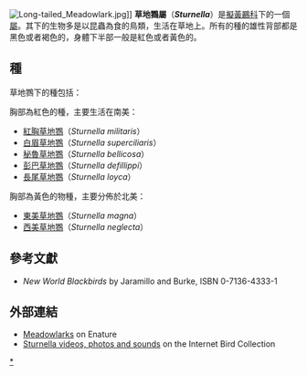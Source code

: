 {{Automatic taxobox
| name = 草地鷚屬
| image = Meadowlark - natures pics.jpg
| image_width = 250px
| image_caption = 西美草地鷚
| taxon = Sturnella
| authority = [[Louis_Jean_Pierre_Vieillot|Vieillot]], 1816
| subdivision_ranks = [[種|種]]
| subdivision =見內文
}}

[[File:Long-tailed_Meadowlark.jpg|thumb]]]]
'''草地鷚屬'''（'''''Sturnella'''''）是[[擬黃鸝科|擬黃鸝科]]下的一個[[屬_(生物)|屬]]。其下的生物多是以昆蟲為食的鳥類，生活在草地上。所有的種的雄性背部都是黑色或者褐色的，身體下半部一般是紅色或者黃色的。

==種==
草地鷚下的種包括：

胸部為紅色的種，主要生活在南美：
* [[紅胸草地鷚|紅胸草地鷚]]（''Sturnella militaris''）
* [[白眉草地鷚|白眉草地鷚]]（''Sturnella superciliaris''）
* [[秘魯草地鷚|秘魯草地鷚]]（''Sturnella bellicosa''）
* [[彭巴草地鷚|彭巴草地鷚]]（''Sturnella defillippi''）
* [[長尾草地鷚|長尾草地鷚]]（''Sturnella loyca''）

胸部為黃色的物種，主要分佈於北美：
* [[東美草地鷚|東美草地鷚]]（''Sturnella magna''）
* [[西美草地鷚|西美草地鷚]]（''Sturnella neglecta''）

== 參考文獻==
* ''New World Blackbirds'' by Jaramillo and Burke, ISBN 0-7136-4333-1

==外部連結==
*[https://web.archive.org/web/20140525213532/http://enature.com/fieldguides/view_default.asp?allSpecies=y&searchText=meadowlark Meadowlarks] on Enature
*[https://web.archive.org/web/20100612234221/http://ibc.lynxeds.com/family/troupials-allies-icteridae Sturnella videos, photos and sounds] on the Internet Bird Collection
{{Taxonbar|from=Q1431050}}

[[Category:草地鷚屬|*]]